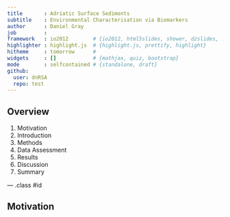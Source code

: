 ```yaml
---
title       : Adriatic Surface Sediments
subtitle    : Environmental Characterisation via Biomarkers
author      : Daniel Gray
job         : 
framework   : io2012        # {io2012, html5slides, shower, dzslides, ...}
highlighter : highlight.js  # {highlight.js, prettify, highlight}
hitheme     : tomorrow      # 
widgets     : []            # {mathjax, quiz, bootstrap}
mode        : selfcontained # {standalone, draft}
github:
  user: dnRSA
  repo: test
---
```


## Overview

1. Motivation
2. Introduction
3. Methods
4. Data Assessment
5. Results
6. Discussion
7. Summary

--- .class #id 

## Motivation




